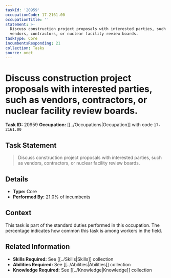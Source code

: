 ```yaml
---
taskId: '20959'
occupationCode: 17-2161.00
occupationTitle: ''
statement: >-
  Discuss construction project proposals with interested parties, such as
  vendors, contractors, or nuclear facility review boards.
taskType: Core
incumbentsResponding: 21
collection: Tasks
source: onet
---
```

# Discuss construction project proposals with interested parties, such as vendors, contractors, or nuclear facility review boards.

**Task ID:** 20959
**Occupation:** [[../Occupations|Occupation]] with code `17-2161.00`

## Task Statement

> Discuss construction project proposals with interested parties, such as vendors, contractors, or nuclear facility review boards.

## Details

- **Type:** Core
- **Performed By:** 21.0% of incumbents

## Context

This task is part of the standard duties performed in this occupation. The percentage indicates how common this task is among workers in the field.

## Related Information

- **Skills Required:** See [[../Skills|Skills]] collection
- **Abilities Required:** See [[../Abilities|Abilities]] collection
- **Knowledge Required:** See [[../Knowledge|Knowledge]] collection
